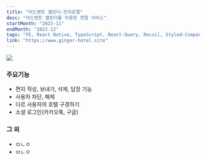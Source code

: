 ```yaml
---
title: "어드벤트 캘린더:진저호텔"
desc: "어드벤트 캘린더를 이용한 연말 서비스"
startMonth: "2023-11"
endMonth: "2023-12"
tags: "FE, React Native, TypeScript, React-Query, Recoil, Styled-Components"
link: "https://www.ginger-hotel.site"
---
```


![](/projects/ginter/ginger.png)

### 주요기능

- 편지 작성, 보내기, 삭제, 답장 기능
- 사용자 차단, 해제
- 다르 사용자의 호텔 구경하기
- 소셜 로그인(카카오톡, 구글)

### 그 외

- ㅁㄴㅇ
- ㅁㄴㅇ
